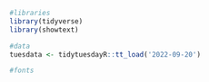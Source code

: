 ```r
#libraries
library(tidyverse)
library(showtext)

#data
tuesdata <- tidytuesdayR::tt_load('2022-09-20')

#fonts
```
